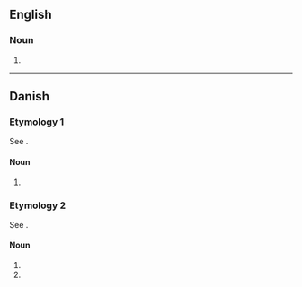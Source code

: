 {{also|ranchers'}}

==English==

===Noun===
{{head|en|noun plural form}}

# {{plural of|rancher|lang=en}}

----

==Danish==

===Etymology 1===
See {{m|da|ranch}}.

====Noun====
{{head|da|noun form}}

# {{genitive plural indefinite of|ranch|lang=da}}

===Etymology 2===
See {{m|da|rancher}}.

====Noun====
{{head|da|noun form}}

# {{plural indefinite of|rancher|lang=da}}
# {{genitive singular indefinite of|rancher|lang=da}}